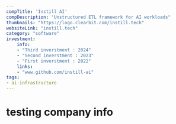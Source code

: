 ---
compTitle: 'Instill AI'
compDescription: "Unstructured ETL framework for AI workloads"
thumbnails: "https://logo.clearbit.com/instill.tech"   
websiteLink: "instill.tech"
category: "software"
investment:
    info: 
    - "Third inverstment : 2024"
    - "Second inverstment : 2023"
    - "First inverstment : 2022"
    links:
    - "www.github.com/instill-ai"
tags:
- ai-infrastructure
---

# testing company info
